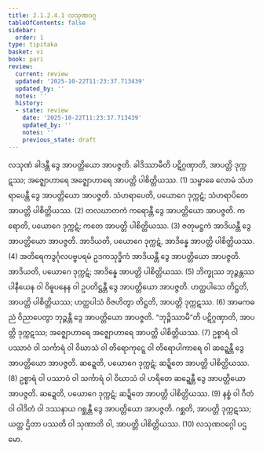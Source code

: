 ```yaml
---
title: 2.1.2.4.1 လသုဏဝဂ္ဂ
tableOfContents: false
sidebar:
  order: 1
type: tipitaka
basket: vi
book: pari
review:
  current: review
  updated: '2025-10-22T11:23:37.713439'
  updated_by: ''
  notes: ''
  history:
  - state: review
    date: '2025-10-22T11:23:37.713439'
    updated_by: ''
    notes: ''
    previous_state: draft
---
```



<ReviewStatus review={frontmatter.review} showDetails={true} />

<HypothesisAnnotation frontmatter={frontmatter} />

<DynamicBreadcrumb />

<Division number="231" book="pari" e="ch" v="5" p="130">

<Paragraph number="877" book="pari">
လသုဏံ ခါဒန္တီ ဒွေ အာပတ္တိယော အာပဇ္ဇတိ. ခါဒိဿာမီတိ ပဋိဂ္ဂဏှာတိ, အာပတ္တိ ဒုက္ကဋဿ; အဇ္ဈောဟာရေ အဇ္ဈောဟာရေ အာပတ္တိ ပါစိတ္တိယဿ. (1)
</Paragraph>

<Paragraph number="878" book="pari">
သမ္ဗာဓေ လောမံ သံဟရာပေန္တီ ဒွေ အာပတ္တိယော အာပဇ္ဇတိ. သံဟရာပေတိ, ပယောဂေ ဒုက္ကဋံ; သံဟရာပိတေ အာပတ္တိ ပါစိတ္တိယဿ. (2)
</Paragraph>

<Paragraph number="879" book="pari">
တလဃာတကံ ကရောန္တီ ဒွေ အာပတ္တိယော အာပဇ္ဇတိ. ကရောတိ, ပယောဂေ ဒုက္ကဋံ; ကတေ အာပတ္တိ ပါစိတ္တိယဿ. (3)
</Paragraph>

<Paragraph number="880" book="pari">
ဇတုမဋ္ဌကံ အာဒိယန္တီ ဒွေ အာပတ္တိယော အာပဇ္ဇတိ. အာဒိယတိ, ပယောဂေ ဒုက္ကဋံ, အာဒိန္နေ အာပတ္တိ ပါစိတ္တိယဿ. (4)
</Paragraph>

<Paragraph number="881" book="pari">
အတိရေကဒွင်္ဂုလပဗ္ဗပရမံ ဥဒကသုဒ္ဓိကံ အာဒိယန္တီ ဒွေ အာပတ္တိယော အာပဇ္ဇတိ. အာဒိယတိ, ပယောဂေ ဒုက္ကဋံ; အာဒိန္နေ အာပတ္တိ ပါစိတ္တိယဿ. (5)
</Paragraph>

<Paragraph number="882" book="pari">
ဘိက္ခုဿ ဘုဉ္ဇန္တဿ ပါနီယေန ဝါ ဝိဓူပနေန ဝါ ဥပတိဋ္ဌန္တီ ဒွေ အာပတ္တိယော အာပဇ္ဇတိ. ဟတ္ထပါသေ တိဋ္ဌတိ, အာပတ္တိ ပါစိတ္တိယဿ; ဟတ္ထပါသံ ဝိဇဟိတွာ တိဋ္ဌတိ, အာပတ္တိ ဒုက္ကဋဿ. (6)
</Paragraph>

<Paragraph number="883" book="pari">
အာမကဓညံ ဝိညာပေတွာ ဘုဉ္ဇန္တီ ဒွေ အာပတ္တိယော အာပဇ္ဇတိ. “ဘုဉ္ဇိဿာမီ”တိ ပဋိဂ္ဂဏှာတိ, အာပတ္တိ ဒုက္ကဋဿ; အဇ္ဈောဟာရေ အဇ္ဈောဟာရေ အာပတ္တိ ပါစိတ္တိယဿ. (7)
</Paragraph>

<Paragraph number="884" book="pari">
ဥစ္စာရံ ဝါ ပဿာဝံ ဝါ သင်္ကာရံ ဝါ ဝိဃာသံ ဝါ တိရောကုဋ္ဋေ ဝါ တိရောပါကာရေ ဝါ ဆဍ္ဍေန္တီ ဒွေ အာပတ္တိယော အာပဇ္ဇတိ. ဆဍ္ဍေတိ, ပယောဂေ ဒုက္ကဋံ; ဆဍ္ဍိတေ အာပတ္တိ ပါစိတ္တိယဿ. (8)
</Paragraph>

<Paragraph number="885" book="pari">
ဥစ္စာရံ ဝါ ပဿာဝံ ဝါ သင်္ကာရံ ဝါ ဝိဃာသံ ဝါ ဟရိတေ ဆဍ္ဍေန္တီ ဒွေ အာပတ္တိယော အာပဇ္ဇတိ. ဆဍ္ဍေတိ, ပယောဂေ ဒုက္ကဋံ; ဆဍ္ဍိတေ အာပတ္တိ ပါစိတ္တိယဿ. (9)
</Paragraph>

<Paragraph number="886" book="pari">
နစ္စံ ဝါ ဂီတံ ဝါ ဝါဒိတံ ဝါ ဒဿနာယ ဂစ္ဆန္တီ ဒွေ အာပတ္တိယော အာပဇ္ဇတိ. ဂစ္ဆတိ, အာပတ္တိ ဒုက္ကဋဿ; ယတ္ထ ဌိတာ ပဿတိ ဝါ သုဏာတိ ဝါ, အာပတ္တိ ပါစိတ္တိယဿ. (10)

</Paragraph>
</Division>

<Paragraph number="887" type="center" book="pari">
လသုဏဝဂ္ဂေါ ပဌမော.
</Paragraph>